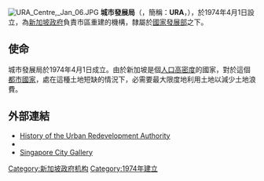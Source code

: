 {{expand|time=2015-09-13T03:51:19+00:00}}
{{Unreferenced|time=2013-06-30T22:49:01+00:00}}
{{Infobox Government agency
|agency_name     = 城市發展局
|abbreviation    = URA
|logo            = 
|logo_width      = 
|logo_caption    = 
|formed          ={{Start date and age|df=yes|1974|04|01}} (as Urban Redevelopment Authority)<br />{{Start date and age|df=yes|1989|09|01}} (as Urban Redevelopment Authority)
|preceding1      =
|dissolved       =
|superseding     =
|jurisdiction    = {{SGP}}
|employees       =
|budget          =
|headquarters    = {{SGP}}麥士威路45號<br/>The URA Centre, 45 Maxwell Road, Singapore 069118
|chief1_name     = Peter Ho Hak Ean 
|chief1_position = （主席）
|chief2_name     = Lim Eng Hwee
|chief2_position = （首席執行官）
|parent_agency   = [[新加坡國家發展部|國家發展部]]
|child1_agency   =
|website         = {{url|www.ura.gov.sg}}
|footnotes       =
}}
[[Image:URA_Centre,_Jan_06.JPG|thumb]] 
'''城市發展局'''（{{lang-en|'''Urban Redevelopment Authority'''}}，簡稱：'''URA'''，{{lang-ms|'''Lembaga Pembangunan Semula Bandar'''}}），於1974年4月1日設立，為[[新加坡政府|新加坡政府]]負責市區重建的機構，隸屬於[[新加坡國家發展部|國家發展部]]之下。

== 使命 ==
城市發展局於1974年4月1日成立。由於新加坡是個[[人口密度|人口高密度]]的國家，對於這個[[城邦|都市國家]]，處在這種土地短缺的情況下，必需要最大限度地利用土地以減少土地浪費。

== 外部連結 ==
*[https://web.archive.org/web/20120624202347/http://www.ura.gov.sg/about/ura-history.htm History of the Urban Redevelopment Authority]
*{{Official|http://www.ura.gov.sg Urban Redevelopment Authority}}
*[http://www.ura.gov.sg/gallery Singapore City Gallery] {{Wayback|url=http://www.ura.gov.sg/gallery |date=20160325071615 }}

{{新加坡政府}}{{新加坡小作品}}
[[Category:新加坡政府机构|Category:新加坡政府机构]]
[[Category:1974年建立|Category:1974年建立]]